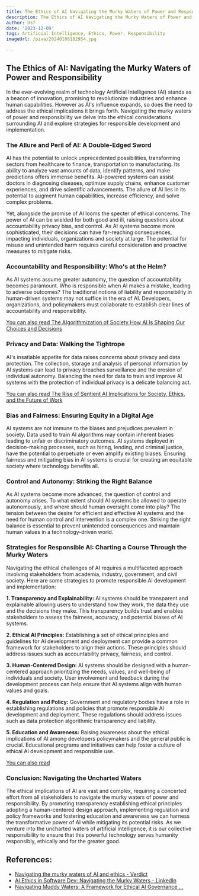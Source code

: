 ```yaml
---
title: The Ethics of AI Navigating the Murky Waters of Power and Responsibility
description: The Ethics of AI Navigating the Murky Waters of Power and Responsibility
author: Usf
date: '2023-12-09'
tags: Artificial Intelligence, Ethics, Power, Responsibility
imageUrl: /pixa/20240108182954.jpg

---
```

## The Ethics of AI: Navigating the Murky Waters  of  Power and Responsibility

In the ever-evolving realm of technology Artificial Intelligence  (AI) stands as a beacon of innovation, promising to revolutionize industries and  enhance human capabilities. However as AI's influence  expands, so does the need  to address the ethical implications it  brings forth. Navigating the murky waters of power and responsibility  we delve into the  ethical considerations surrounding AI and explore  strategies for responsible development and implementation.

### The Allure and Peril  of  AI: A Double-Edged Sword

AI has the potential to unlock  unprecedented possibilities, transforming sectors from healthcare to finance, transportation to manufacturing. Its ability to analyze vast amounts of data, identify  patterns, and make predictions offers immense benefits. AI-powered  systems can assist doctors in  diagnosing diseases, optimize supply chains, enhance customer experiences, and drive scientific  advancements. The allure of AI lies  in its potential to augment human capabilities, increase efficiency, and solve complex problems.

Yet, alongside the promise of AI looms the specter of ethical concerns. The power of AI can be wielded for both  good and  ill, raising questions about accountability privacy bias, and control.  As AI systems become  more sophisticated, their  decisions can have far-reaching consequences, impacting individuals, organizations and society at  large. The potential for misuse and unintended harm requires careful consideration and  proactive measures to mitigate risks.

### Accountability and Responsibility: Who's at the Helm?

As AI systems assume greater autonomy, the question of accountability becomes paramount. Who is responsible when AI makes  a mistake, leading to  adverse outcomes? The traditional notions of liability and responsibility in human-driven systems may not suffice in the era of AI. Developers, organizations, and policymakers  must collaborate to establish clear lines of accountability and responsibility.

[You can also read The  Algorithmization of Society How AI Is Shaping  Our Choices and Decisions](The%20Algorithmization%20of%20Society%20How%20AI%20Is%20Shaping%20Our%20Choices%20and%20Decisions)


### Privacy and Data: Walking the Tightrope

AI's insatiable appetite for  data raises concerns about privacy and data protection. The collection, storage and analysis of personal information  by AI systems can lead to privacy breaches surveillance and the erosion of individual autonomy. Balancing the need for data to  train and improve  AI systems with the protection of individual privacy is a delicate balancing act.

[You can also read The Rise of Sentient AI  Implications for Society, Ethics, and the Future of Work](The%20Rise%20of%20Sentient%20AI%20Implications%20for%20Society%2C%20Ethics%2C%20and%20the%20Future%20of%20Work)


### Bias and Fairness: Ensuring Equity in a Digital Age

AI  systems  are  not immune to the biases and prejudices prevalent in society. Data used to train AI algorithms may contain  inherent biases leading to unfair or discriminatory outcomes. AI  systems deployed in decision-making processes, such as hiring, lending,  and criminal justice, have  the potential to perpetuate or even amplify existing biases. Ensuring fairness  and mitigating bias in AI systems is crucial for creating an equitable society where technology benefits  all.

### Control and  Autonomy:  Striking the Right Balance

As AI systems become more advanced, the question of control and autonomy arises. To what extent should AI systems be allowed to operate autonomously, and where should human oversight come into  play? The tension between the desire for efficient and effective AI  systems and the need for human control and intervention is a complex one. Striking the  right balance is essential to prevent unintended  consequences  and maintain human values in a technology-driven world.

### Strategies for Responsible AI: Charting a Course Through the Murky Waters

Navigating the  ethical challenges of AI requires a multifaceted approach involving stakeholders from  academia, industry, government, and civil society. Here are some strategies  to promote responsible AI development and implementation:

**1. Transparency  and Explainability:** AI systems should  be transparent and explainable allowing users to understand  how they  work, the data they use and the decisions they make. This transparency builds trust and enables stakeholders to assess the fairness, accuracy, and potential biases of AI  systems.

**2. Ethical AI Principles:** Establishing a set of ethical principles and  guidelines for AI development and deployment can provide a common framework for stakeholders to align their actions. These  principles should address issues such as accountability privacy, fairness, and control.

**3. Human-Centered  Design:**  AI systems should be designed with a human-centered  approach prioritizing the needs, values, and well-being of individuals and society. User involvement and feedback during the  development process can help ensure  that AI systems align  with human values and goals.

**4. Regulation and Policy:** Government and regulatory  bodies have a role in establishing regulations and policies that promote responsible AI development and deployment. These regulations should address issues such as data protection algorithmic transparency and liability.

**5.  Education and Awareness:**  Raising awareness about the  ethical implications of  AI  among developers policymakers and the general  public is crucial. Educational  programs and initiatives can  help foster  a culture of ethical AI development and responsible use.

[You can also read ]()


### Conclusion: Navigating the Uncharted Waters

The ethical implications of AI are vast and complex, requiring a concerted effort from all stakeholders to navigate the  murky waters of  power and responsibility.  By promoting transparency establishing ethical principles adopting  a human-centered design approach, implementing regulation and policy frameworks and fostering education and awareness we can harness the transformative power of AI while mitigating its potential risks. As we venture into the uncharted waters of artificial intelligence, it is our collective responsibility  to ensure that this powerful technology serves  humanity  responsibly, ethically and  for the  greater good.

## References:
- [Navigating the murky waters of AI and ethics - Verdict](https://www.verdict.co.uk/comment/ai-ethics-concerns/)
- [AI Ethics in Software Dev: Navigating the Murky Waters - LinkedIn](https://www.linkedin.com/pulse/ai-ethics-software-dev-navigating-murky-waters-dean-bodart-drcse)
- [Navigating Muddy Waters: A Framework for Ethical AI Governance ...](https://medium.com/latinxinai/navigating-muddy-waters-a-framework-for-ethical-ai-governance-inspired-by-the-eu-ai-act-3d6339ba364)
